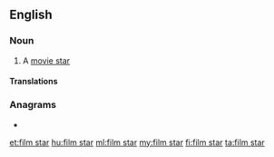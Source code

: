 {{also|filmstar|Filmstar}}
==English==
{{wikipedia|movie star}}

===Noun===
{{en-noun}}

# {{lb|en|British}} A [[movie star]]

====Translations====
{{trans-see|movie star}}

===Anagrams===
* {{l|en|art films}}

[[et:film star]]
[[hu:film star]]
[[ml:film star]]
[[my:film star]]
[[fi:film star]]
[[ta:film star]]